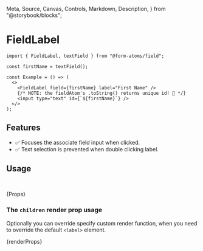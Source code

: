   Meta,
  Source,
  Canvas,
  Controls,
  Markdown,
  Description,
} from "@storybook/blocks";

<Meta title="components/atomic/FieldLabel" />

# FieldLabel

<Description of={FieldLabelStories} />
<Canvas sourceState="none" of={FieldLabelStories.Primary} />

```tsx
import { FieldLabel, textField } from "@form-atoms/field";

const firstName = textField();

const Example = () => (
  <>
    <FieldLabel field={firstName} label="First Name" />
    {/* NOTE: the fieldAtom's .toString() returns unique id! 🤯 */}
    <input type="text" id={`${firstName}`} />
  </>
);
```

## Features

- ✅ Focuses the associate field input when clicked.
- ✅ Text selection is prevented when double clicking label.

## Usage

```ts
import { FieldLabel } from "@form-atoms/field";
```

<Markdown>{Props}</Markdown>

### The `children` render prop usage

Optionally you can override specify custom render function, when you need to override the default `<label>` element.

<Canvas sourceState="shown" of={FieldLabelStories.WithRenderProp} />
<Markdown>{renderProps}</Markdown>
